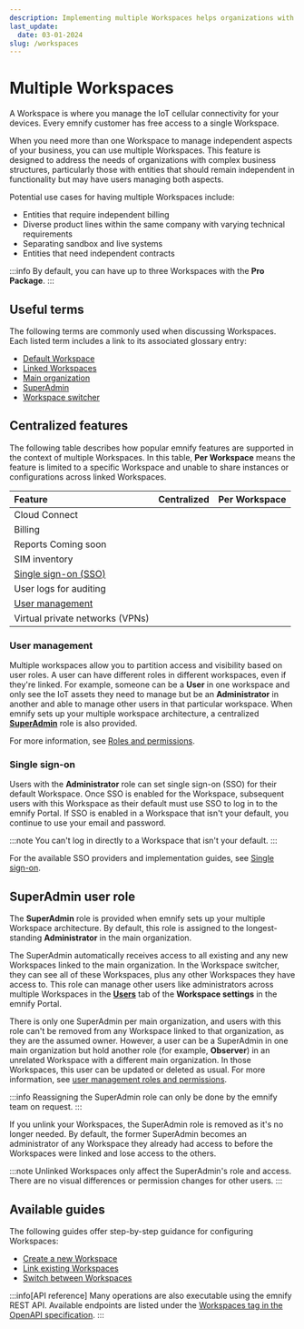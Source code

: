 ```yaml
---
description: Implementing multiple Workspaces helps organizations with complex business structures manage entities in the emnify Portal
last_update:
  date: 03-01-2024
slug: /workspaces
---
```


# Multiple Workspaces


A Workspace is where you manage the IoT cellular connectivity for your devices.
Every emnify customer has free access to a single Workspace.

When you need more than one Workspace to manage independent aspects of your business, you can use multiple Workspaces.
This feature is designed to address the needs of organizations with complex business structures, particularly those with entities that should remain independent in functionality but may have users managing both aspects.

Potential use cases for having multiple Workspaces include:

- Entities that require independent billing
- Diverse product lines within the same company with varying technical requirements
- Separating sandbox and live systems
- Entities that need independent contracts

:::info
By default, you can have up to three Workspaces with the **Pro Package**.
:::

## Useful terms

The following terms are commonly used when discussing Workspaces.
Each listed term includes a link to its associated glossary entry:

- [Default Workspace](/glossary#default-workspace)
- [Linked Workspaces](/glossary#linked-workspaces)
- [Main organization](/glossary#main-organization)
- [SuperAdmin](#superadmin-user-role)
- [Workspace switcher](/glossary#workspace-switcher)

## Centralized features

The following table describes how popular emnify features are supported in the context of multiple Workspaces.
In this table, **Per Workspace** means the feature is limited to a specific Workspace and unable to share instances or configurations across linked Workspaces.

| Feature                                 | Centralized         | Per Workspace       |
| :-------------------------------------- | :-----------------: | :-----------------: |
| Cloud Connect                           | <Close alt="No" />  | <Check alt="Yes" /> |
| Billing                                 | <Close alt="No" />  | <Check alt="Yes" /> |
| Reports <span className="theme-doc-version-badge badge badge--primary-inline">Coming soon</span> | <Close alt="No" />  | <Check alt="Yes" /> |
| SIM inventory                           | <Close alt="No" />  | <Check alt="Yes" /> |
| [Single sign-on (SSO)](#single-sign-on) | <Check alt="Yes" /> | <Close alt="No" />  |
| User logs for auditing                  | <Close alt="No" />  | <Close alt="No" />  |
| [User management](#user-management)     | <Check alt="Yes" /> | <Check alt="Yes" /> |
| Virtual private networks (VPNs)         | <Close alt="No" />  | <Check alt="Yes" /> |

<FeatureRequestsTipPartial />

### User management

Multiple workspaces allow you to partition access and visibility based on user roles.
A user can have different roles in different workspaces, even if they're linked.
For example, someone can be a **User** in one workspace and only see the IoT assets they need to manage but be an **Administrator** in another and able to manage other users in that particular workspace.
When emnify sets up your multiple workspace architecture, a centralized [**SuperAdmin**](#superadmin-user-role) role is also provided.

For more information, see [Roles and permissions](/portal/roles).

### Single sign-on

Users with the **Administrator** role can set single sign-on (SSO) for their default Workspace.
Once SSO is enabled for the Workspace, subsequent users with this Workspace as their default must use SSO to log in to the emnify Portal.
If SSO is enabled in a Workspace that isn't your default, you continue to use your email and password.

:::note
You can't log in directly to a Workspace that isn't your default.
:::

For the available SSO providers and implementation guides, see [Single sign-on](/sso).

## SuperAdmin user role

The **SuperAdmin** role is provided when emnify sets up your multiple Workspace architecture.
By default, this role is assigned to the longest-standing **Administrator** in the main organization.

The SuperAdmin automatically receives access to all existing and any new Workspaces linked to the main organization.
In the Workspace switcher, they can see all of these Workspaces, plus any other Workspaces they have access to.
This role can manage other users like administrators across multiple Workspaces in the [**Users**](https://portal.emnify.com/organisation-settings/users) tab of the **Workspace settings** in the emnify Portal.

There is only one SuperAdmin per main organization, and users with this role can't be removed from any Workspace linked to that organization, as they are the assumed owner.
However, a user can be a SuperAdmin in one main organization but hold another role (for example, **Observer**) in an unrelated Workspace with a different main organization.
In those Workspaces, this user can be updated or deleted as usual.
For more information, see [user management roles and permissions](/portal/roles#user-management).

:::info
Reassigning the SuperAdmin role can only be done by the emnify team on request.
:::

If you unlink your Workspaces, the SuperAdmin role is removed as it's no longer needed.
By default, the former SuperAdmin becomes an administrator of any Workspace they already had access to before the Workspaces were linked and lose access to the others.

:::note
Unlinked Workspaces only affect the SuperAdmin's role and access.
There are no visual differences or permission changes for other users.
:::

## Available guides

The following guides offer step-by-step guidance for configuring Workspaces:

- [Create a new Workspace](/workspaces/create)
- [Link existing Workspaces](/workspaces/link)
- [Switch between Workspaces](/workspaces/switch)

:::info[API reference]
Many operations are also executable using the emnify REST API.
Available endpoints are listed under the [Workspaces tag in the OpenAPI specification](https://cdn.emnify.net/api/doc/swagger.html#/Workspaces).
:::
